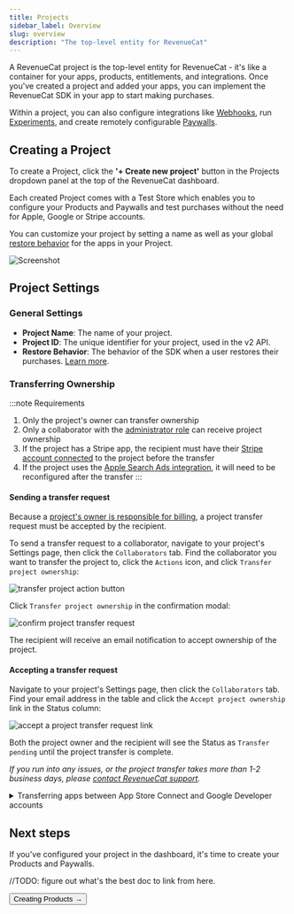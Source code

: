 ```yaml
---
title: Projects
sidebar_label: Overview
slug: overview
description: "The top-level entity for RevenueCat"
---
```


A RevenueCat project is the top-level entity for RevenueCat - it's like a container for your apps, products, entitlements, and integrations. Once you've created a project and added your apps, you can implement the RevenueCat SDK in your app to start making purchases.

Within a project, you can also configure integrations like [Webhooks](/integrations/webhooks), run [Experiments](/tools/experiments-v1), and create remotely configurable [Paywalls](/tools/paywalls).

## Creating a Project

To create a Project, click the **'+ Create new project'** button in the Projects dropdown panel at the top of the RevenueCat dashboard.

Each created Project comes with a Test Store which enables you to configure your Products and Paywalls and test purchases without the need for Apple, Google or Stripe accounts.

You can customize your project by setting a name as well as your global [restore behavior](/getting-started/restoring-purchases) for the apps in your Project.

![Screenshot](/docs_images/projects/project-settings.png)

## Project Settings

### General Settings

- **Project Name**: The name of your project.
- **Project ID**: The unique identifier for your project, used in the v2 API.
- **Restore Behavior**: The behavior of the SDK when a user restores their purchases. [Learn more](/projects/restore-behavior).

### Transferring Ownership

:::note Requirements

1. Only the project's owner can transfer ownership
2. Only a collaborator with the [administrator role](/projects/collaborators#administrator) can receive project ownership
3. If the project has a Stripe app, the recipient must have their [Stripe account connected](/web/connect-stripe-account) to the project before the transfer
4. If the project uses the [Apple Search Ads integration](/integrations/attribution/apple-search-ads#1-configure-integration), it will need to be reconfigured after the transfer
   :::

#### Sending a transfer request

Because a [project's owner is responsible for billing](/welcome/set-up-revenuecat/account-management#where-to-find-invoices), a project transfer request must be accepted by the recipient.

To send a transfer request to a collaborator, navigate to your project's Settings page, then click the `Collaborators` tab. Find the collaborator you want to transfer the project to, click the `Actions` icon, and click `Transfer project ownership`:

![transfer project action button](/docs_images/projects/transfer-project-button.png)

Click `Transfer project ownership` in the confirmation modal:

![confirm project transfer request](/docs_images/projects/transfer-project-confirmation-modal.png)

The recipient will receive an email notification to accept ownership of the project.

#### Accepting a transfer request

Navigate to your project's Settings page, then click the `Collaborators` tab. Find your email address in the table and click the `Accept project ownership` link in the Status column:

![accept a project transfer request link](/docs_images/projects/accept-transfer-link.png)

Both the project owner and the recipient will see the Status as `Transfer pending` until the project transfer is complete.

_If you run into any issues, or the project transfer takes more than 1-2 business days, please [contact RevenueCat support](https://app.revenuecat.com/settings/support)._

<details>
<summary>Transferring apps between App Store Connect and Google Developer accounts</summary>

If you are changing the App Store Connect or Google Developer account, this will require credentials to be regenerated for both.

- For Apple, these are the [app-specific shared secret](https://www.revenuecat.com/docs/service-credentials/itunesconnect-app-specific-shared-secret), the [in-app purchase key](https://www.revenuecat.com/docs/service-credentials/itunesconnect-app-specific-shared-secret/in-app-purchase-key-configuration), and the [App Store Connect API key](https://www.revenuecat.com/docs/service-credentials/itunesconnect-app-specific-shared-secret/app-store-connect-api-key-configuration). The new owner will also want to make sure their Paid Applications Agreement is signed with Apple.

- For Google, these are the [service credentials](https://www.revenuecat.com/docs/service-credentials/creating-play-service-credentials). To reduce any downtime, we recommend the new owner generate these credentials in advance and test them on a RevenueCat project to make sure they are validated and working before the transfer.

</details>

## Next steps

If you've configured your project in the dashboard, it's time to create your Products and Paywalls.

//TODO: figure out what's the best doc to link from here.

<Button href="/docs/projects/connect-a-store">Creating Products →</Button>
